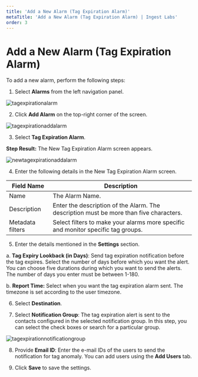 ```yaml
---
title: 'Add a New Alarm (Tag Expiration Alarm)'
metaTitle: 'Add a New Alarm (Tag Expiration Alarm) | Ingest Labs'
order: 3
---
```


# Add a New Alarm (Tag Expiration Alarm)

To add a new alarm, perform the following steps:

1.	Select **Alarms** from the left navigation panel.

![tagexpirationalarm](/images/alarmsimages/tagexpirationalarm.png)

2.	Click **Add Alarm** on the top-right corner of the screen.

![tagexpirationaddalarm](/images/alarmsimages/tagexpirationaddalarm.png)

3. Select **Tag Expiration Alarm**.

**Step Result:** The New Tag Expiration Alarm screen appears.

![newtagexpirationaddalarm](/images/alarmsimages/newtagexpirationalarm.png)

4. Enter the following details in the New Tag Expiration Alarm screen.

| Field Name  | Description |
| ----------- | ----------- |
|Name      | The Alarm Name. |
| Description | Enter the description of the Alarm. The description must be more than five characters.|
|Metadata filters | Select filters to make your alarms more specific and monitor specific tag groups. |

5. Enter the details mentioned in the **Settings** section.

a. **Tag Expiry Lookback (in Days)**: Send tag expiration notification before the tag expires. Select the number of days before which you want the alert. You can choose five durations during which you want to send the alerts. The number of days you enter must be between 1-180. 

b. **Report Time:** Select when you want the tag expiration alarm sent. The timezone is set according to the user timezone. 

6. Select **Destination**.

7. Select **Notification Group**: The tag expiration alert is sent to the contacts configured in the selected notification group. In this step, you can select the check boxes or search for a particular group. 

![tagexpirationnotificationgroup](/images/alarmsimages/notificationgrouptagexpiration.png)

8. Provide **Email ID**: Enter the e-mail IDs of the users to send the notification for tag anomaly. You can add users using the **Add Users** tab.

9. Click **Save** to save the settings.